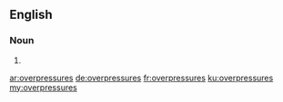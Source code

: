 ==English==

===Noun===
{{head|en}}

# {{plural of|overpressure}}

[[ar:overpressures]]
[[de:overpressures]]
[[fr:overpressures]]
[[ku:overpressures]]
[[my:overpressures]]